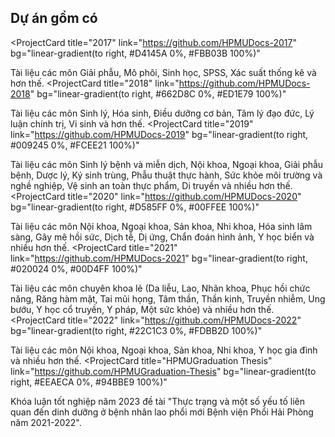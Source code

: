 ## Dự án gồm có

<ProjectCard
  title="2017"
  link="https://github.com/HPMUDocs-2017"
  bg="linear-gradient(to right, #D4145A 0%, #FBB03B 100%)"
>
  Tài liệu các môn Giải phẫu, Mô phôi, Sinh học, SPSS, Xác suất thống kê và hơn
  thế.
</ProjectCard>
<ProjectCard
  title="2018"
  link="https://github.com/HPMUDocs-2018"
  bg="linear-gradient(to right, #662D8C 0%, #ED1E79 100%)"
>
  Tài liệu các môn Sinh lý, Hóa sinh, Điều dưỡng cơ bản, Tâm lý đạo đức, Lý luận
  chính trị, Vi sinh và hơn thế.
</ProjectCard>
<ProjectCard
  title="2019"
  link="https://github.com/HPMUDocs-2019"
  bg="linear-gradient(to right, #009245 0%, #FCEE21 100%)"
>
  Tài liệu các môn Sinh lý bệnh và miễn dịch, Nội khoa, Ngoại khoa, Giải phẫu
  bệnh, Dược lý, Ký sinh trùng, Phẫu thuật thực hành, Sức khỏe môi trường và
  nghề nghiệp, Vệ sinh an toàn thực phẩm, Di truyền và nhiều hơn thế.
</ProjectCard>
<ProjectCard
  title="2020"
  link="https://github.com/HPMUDocs-2020"
  bg="linear-gradient(to right, #D585FF 0%, #00FFEE 100%)"
>
  Tài liệu các môn Nội khoa, Ngoại khoa, Sản khoa, Nhi khoa, Hóa sinh lâm sàng,
  Gây mê hồi sức, Dịch tễ, Dị ứng, Chẩn đoán hình ảnh, Y học biển và nhiều hơn
  thế.
</ProjectCard>
<ProjectCard
  title="2021"
  link="https://github.com/HPMUDocs-2021"
  bg="linear-gradient(to right, #020024 0%, #00D4FF 100%)"
>
  Tài liệu các môn chuyên khoa lẻ (Da liễu, Lao, Nhãn khoa, Phục hồi chức năng,
  Răng hàm mặt, Tai mũi họng, Tâm thần, Thần kinh, Truyền nhiễm, Ung bướu, Y học
  cổ truyền, Y pháp, Một sức khỏe) và nhiều hơn thế.
</ProjectCard>
<ProjectCard
  title="2022"
  link="https://github.com/HPMUDocs-2022"
  bg="linear-gradient(to right, #22C1C3 0%, #FDBB2D 100%)"
>
  Tài liệu các môn Nội khoa, Ngoại khoa, Sản khoa, Nhi khoa, Y học gia đình và
  nhiều hơn thế.
</ProjectCard>
<ProjectCard
  title="HPMUGraduation Thesis"
  link="https://github.com/HPMUGraduation-Thesis"
  bg="linear-gradient(to right, #EEAECA 0%, #94BBE9 100%)"
>
  Khóa luận tốt nghiệp năm 2023 đề tài "Thực trạng và một số yếu tố liên quan
  đến dinh dưỡng ở bệnh nhân lao phổi mới Bệnh viện Phổi Hải Phòng năm
  2021-2022".
</ProjectCard>
